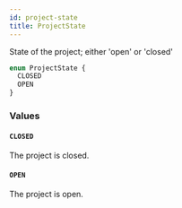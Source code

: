```yaml
---
id: project-state
title: ProjectState
---
```


State of the project; either 'open' or 'closed'

```graphql
enum ProjectState {
  CLOSED
  OPEN
}
```

### Values

#### `CLOSED`

The project is closed.

#### `OPEN`

The project is open.

